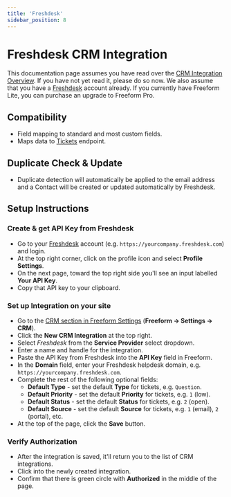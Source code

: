 ```yaml
---
title: 'Freshdesk'
sidebar_position: 8
---
```



# Freshdesk CRM Integration<Badge type="pro" text="Pro" />

This documentation page assumes you have read over the [CRM Integration Overview](./index.mdx#crm). If you have not yet read it, please do so now. We also assume that you have a [Freshdesk](https://freshdesk.com) account already. If you currently have Freeform Lite, you can purchase an upgrade to Freeform Pro.

## Compatibility

- Field mapping to standard and most custom fields.
- Maps data to [Tickets](https://developers.freshdesk.com/api/#tickets) endpoint.

## Duplicate Check & Update

- Duplicate detection will automatically be applied to the email address and a Contact will be created or updated automatically by Freshdesk.

## Setup Instructions

<VerticalStepWrapper>
<StepMarkdown>

### Create & get API Key from Freshdesk

- Go to your [Freshdesk](https://freshdesk.com) account (e.g. `https://yourcompany.freshdesk.com`) and login.
- At the top right corner, click on the profile icon and select **Profile Settings**.
- On the next page, toward the top right side you'll see an input labelled **Your API Key**.
- Copy that API key to your clipboard.

</StepMarkdown>
<StepMarkdown>

### Set up Integration on your site

- Go to the [CRM section in Freeform Settings](../configuration/settings.mdx#crm) (**Freeform → Settings → CRM**).
- Click the **New CRM Integration** at the top right.
- Select _Freshdesk_ from the **Service Provider** select dropdown.
- Enter a name and handle for the integration.
- Paste the API Key from Freshdesk into the **API Key** field in Freeform.
- In the **Domain** field, enter your Freshdesk helpdesk domain, e.g. `https://yourcompany.freshdesk.com`.
- Complete the rest of the following optional fields:
  - **Default Type** - set the default **Type** for tickets, e.g. `Question`.
  - **Default Priority** - set the default **Priority** for tickets, e.g. `1` (low).
  - **Default Status** - set the default **Status** for tickets, e.g. `2` (open).
  - **Default Source** - set the default **Source** for tickets, e.g. `1` (email), `2` (portal), etc.
- At the top of the page, click the **Save** button.

</StepMarkdown>
<StepMarkdown>

### Verify Authorization

- After the integration is saved, it'll return you to the list of CRM integrations.
- Click into the newly created integration.
- Confirm that there is green circle with **Authorized** in the middle of the page.

</StepMarkdown>
</VerticalStepWrapper>
